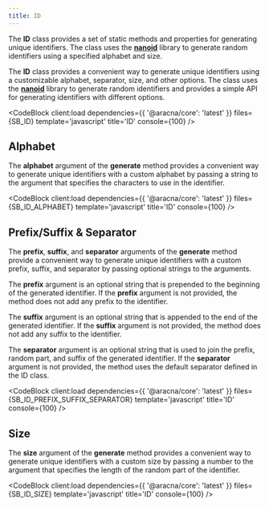 ```yaml
---
title: ID
---
```



The **ID** class provides a set of static methods and properties for generating unique identifiers. The class uses the [**nanoid**](https://github.com/ai/nanoid) library to generate random identifiers using a specified alphabet and size.

The **ID** class provides a convenient way to generate unique identifiers using a customizable alphabet, separator, size, and other options. The class uses the [**nanoid**](https://github.com/ai/nanoid) library to generate random identifiers and provides a simple API for generating identifiers with different options.

<CodeBlock client:load dependencies={{ '@aracna/core': 'latest' }} files={SB_ID} template='javascript' title='ID' console={100} />

## Alphabet

The **alphabet** argument of the **generate** method provides a convenient way to generate unique identifiers with a custom alphabet by passing a string to the argument that specifies the characters to use in the identifier.

<CodeBlock client:load dependencies={{ '@aracna/core': 'latest' }} files={SB_ID_ALPHABET} template='javascript' title='ID' console={100} />

## Prefix/Suffix & Separator

The **prefix**, **suffix**, and **separator** arguments of the **generate** method provide a convenient way to generate unique identifiers with a custom prefix, suffix, and separator by passing optional strings to the arguments.

The **prefix** argument is an optional string that is prepended to the beginning of the generated identifier. If the **prefix** argument is not provided, the method does not add any prefix to the identifier.

The **suffix** argument is an optional string that is appended to the end of the generated identifier. If the **suffix** argument is not provided, the method does not add any suffix to the identifier.

The **separator** argument is an optional string that is used to join the prefix, random part, and suffix of the generated identifier. If the **separator** argument is not provided, the method uses the default separator defined in the ID class.

<CodeBlock client:load dependencies={{ '@aracna/core': 'latest' }} files={SB_ID_PREFIX_SUFFIX_SEPARATOR} template='javascript' title='ID' console={100} />

## Size

The **size** argument of the **generate** method provides a convenient way to generate unique identifiers with a custom size by passing a number to the argument that specifies the length of the random part of the identifier.

<CodeBlock client:load dependencies={{ '@aracna/core': 'latest' }} files={SB_ID_SIZE} template='javascript' title='ID' console={100} />
